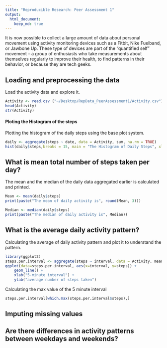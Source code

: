 ```yaml
---
title: "Reproducible Research: Peer Assessment 1"
output: 
  html_document:
    keep_md: true
---
```

It is now possible to collect a large amount of data about personal movement using activity monitoring devices such as a Fitbit, Nike Fuelband, or Jawbone Up. These type of devices are part of the “quantified self” movement – a group of enthusiasts who take measurements about themselves regularly to improve their health, to find patterns in their behavior, or because they are tech geeks.

## Loading and preprocessing the data
Load the activity data and explore it.

```r
Activity <- read.csv ("~/Desktop/RepData_PeerAssessment1/Activity.csv")
head(Activity)
str(Activity)
```
#### Ploting the Histogram of the steps
Plotting the histogram of the daily steps using the base plot system.
```r
daily <- aggregate(steps ~ date, data = Activity, sum, na.rm = TRUE)
hist(daily$steps,breaks = 15, main = "The Histogram of Daily Steps", xlab = "Number of steps", col = "red")
```

## What is mean total number of steps taken per day?
The mean and the median of the daily data aggregated earlier is calculated and printed.
```r
Mean <- mean(daily$steps)
print(paste("The mean of daily activity is", round(Mean, 3)))

Median <- median(daily$steps)
print(paste("The median of daily activity is", Median))
```

## What is the average daily activity pattern?

Calculating the average of daily activity pattern and plot it to understand the pattern. 

```r
library(ggplot2)
steps.per.interval <- aggregate(steps ~ interval, data = Activity, mean, na.rm = TRUE)
ggplot(data=steps.per.interval, aes(x=interval, y=steps)) +
    geom_line() +
    xlab("5-minute interval") +
    ylab("average number of steps taken")
```

Calculating the max value of the 5 minute interval 
```r
steps.per.interval[which.max(steps.per.interval$steps),]
```
## Imputing missing values



## Are there differences in activity patterns between weekdays and weekends?
